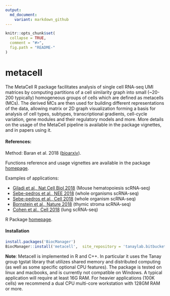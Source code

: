 ```yaml
---
output:
  md_document:
    variant: markdown_github
---
```


```r
knitr::opts_chunk$set(
  collapse = TRUE,
  comment = "#>",
  fig.path = "README-"
)
```

# metacell

The MetaCell R package facilitates analysis of single cell RNA-seq UMI matrices 
by computing partitions of a cell similarity graph into small (~20-200 typically) homogeneous groups of cells which are defined as metacells (MCs). The derived MCs are then used for building different representations of the data, allowing matrix or 2D graph visualization forming a basis for analysis of cell types, subtypes, transcriptional gradients, cell-cycle variation, gene modules and their regulatory models and more. More details on the usage of the MetaCell pipeline is available in the package vignettes, and in papers using it.

#### References:

Method: Baran et al. 2018 ([bioarxiv](https://www.biorxiv.org/content/early/2018/10/08/437665)).

Functions reference and usage vignettes are available in the package [homepage](https://tanaylab.bitbucket.io/metacell-r/index.html).

Examples of applications:

* [Giladi et al., Nat Cell Biol 2018](http://www.nature.com/articles/s41556-018-0121-4) (Mouse hematopoiesis scRNA-seq)
* [Sebe-pedros et al., NEE 2018](https://www.nature.com/articles/s41559-018-0575-6) (whole organisms scRNA-seq)
* [Sebe-pedros et al., Cell 2018](https://www.cell.com/cell/abstract/S0092-8674(18)30596-8) (whole organism scRNA-seq)
* [Bornstein et al., Nature 2018](https://www.nature.com/articles/s41586-018-0346-1) (thymic stroma scRNA-seq)
* [Cohen et al., Cell 2018](https://www.cell.com/cell/fulltext/S0092-8674(18)31181-4) (lung scRNA-seq)

R Package [homepage](https://tanaylab.bitbucket.io/metacell-r/index.html).

#### Installation

```r
install.packages('BiocManager') 
BiocManager::install('metacell',  site_repository = 'tanaylab.bitbucket.io/repo', update = FALSE)
```

**Note**: Metacell is implemented in R and C++. In particular it uses the Tanay group tgstat library that utilizes shared memory and distributed computing (as well as some specific optional CPU features). The package is tested on linux and macbooks, and is currently not compatible on Windows. A typical application will require at least 16G RAM. 
For heavier applications (100K cells) we recommend a dual CPU multi-core workstation with 128GM RAM or more.

